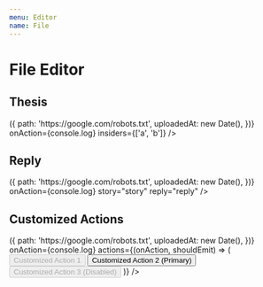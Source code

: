 ```yaml
---
menu: Editor
name: File
---
```



# File Editor

## Thesis

<Playground>
  <RonpaFileEditor 
    username="Jack"
    uploadFile={() => ({
      path: 'https://google.com/robots.txt',
      uploadedAt: new Date(),
    })}
    onAction={console.log}
    insiders={['a', 'b']}
  />
</Playground>

## Reply

<Playground>
  <RonpaFileEditor 
    username="Jack"
    uploadFile={() => ({
      path: 'https://google.com/robots.txt',
      uploadedAt: new Date(),
    })}
    onAction={console.log}
    story="story"
    reply="reply"
  />
</Playground>

## Customized Actions

<Playground>
  <RonpaFileEditor 
    username="Jack"
    uploadFile={() => ({
      path: 'https://google.com/robots.txt',
      uploadedAt: new Date(),
    })}
    onAction={console.log}
    actions={(onAction, shouldEmit) => (
      <Button.Group style={{marginTop: '5px'}}>
        <Button onClick={onAction} disabled={!shouldEmit()}>Customized Action 1</Button>
        <Button onClick={onAction} type="primary">Customized Action 2 (Primary)</Button>
        <Button onClick={onAction} disabled>Customized Action 3 (Disabled)</Button>
      </Button.Group>
    )}
  />
</Playground>
